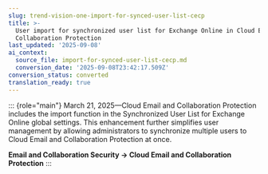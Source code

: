 ```yaml
---
slug: trend-vision-one-import-for-synced-user-list-cecp
title: >-
  User import for synchronized user list for Exchange Online in Cloud Email and
  Collaboration Protection
last_updated: '2025-09-08'
ai_context:
  source_file: import-for-synced-user-list-cecp.md
  conversion_date: '2025-09-08T23:42:17.509Z'
conversion_status: converted
translation_ready: true
---
```


::: {role="main"}
March 21, 2025—Cloud Email and Collaboration Protection includes the import function in the Synchronized User List for Exchange Online global settings. This enhancement further simplifies user management by allowing administrators to synchronize multiple users to Cloud Email and Collaboration Protection at once.

**Email and Collaboration Security → Cloud Email and Collaboration Protection**
:::
